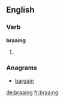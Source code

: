 ==English==

===Verb===
'''braaing'''

# {{present participle of|braai}}

===Anagrams===
* [[bargain#English|bargain]]

[[de:braaing]]
[[fr:braaing]]